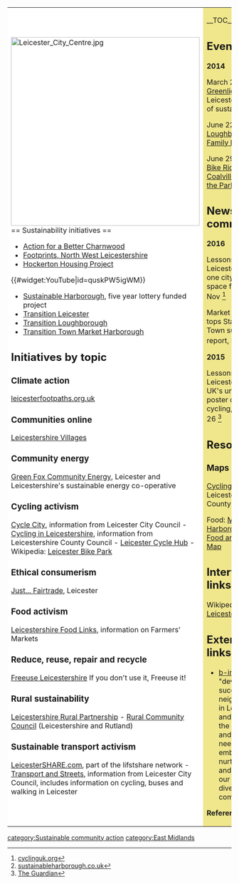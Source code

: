 {| cellpadding="8" cellspacing="0"
|- valign="top" 
| style="background:white" width="52%"|
[[File:Leicester City Centre.jpg|424px]]<br clear=left>
== Sustainability initiatives ==
*[https://sites.google.com/site/bettercharnwood/home Action for a Better Charnwood]
*[http://footprints.nwleics.gov.uk/ Footprints, North West Leicestershire]
*[http://www.hockertonhousingproject.org.uk/ Hockerton Housing Project]

{{#widget:YouTube|id=quskPW5igWM}}

*[http://www.sustainableharborough.co.uk/ Sustainable Harborough], five year lottery funded project
*[http://transitionleicester.org.uk/ Transition Leicester]
*[http://transitionloughborough.wordpress.com/ Transition Loughborough]
*[http://www.transitionharborough.org.uk/ Transition Town Market Harborough]

== Initiatives by topic ==

=== Climate action ===

[http://www.leicesterfootpaths.org.uk/ leicesterfootpaths.org.uk]

=== Communities online ===

[http://www.leicestershirevillages.com/ Leicestershire Villages]

=== Community energy ===

[http://greenfoxcommunityenergy.coop/ Green Fox Community Energy], Leicester and Leicestershire's sustainable energy co-operative 

=== Cycling activism ===

[http://www.leicester.gov.uk/your-council-services/transport-traffic/transportpolicy/sustainable-team-homepage/cycle-city/ Cycle City], information from Leicester City Council - [http://www.leics.gov.uk/index/highways/passenger_transport/choosehowyoumove/cycling.htm Cycling in Leicestershire], information from Leicestershire County Council - [http://www.eastmidlandstrains.co.uk/travelling-with-us/Cycles/Cycle-Hubs2/Leicester/ Leicester Cycle Hub] - Wikipedia: [[wikipedia:Leicester Bike Park|Leicester Bike Park]]

=== Ethical consumerism ===

[http://www.justfairtrade.com Just... Fairtrade], Leicester

=== Food activism ===

[http://leicestershirefoodlinks.org.uk/ Leicestershire Food Links], information on Farmers’ Markets

=== Reduce, reuse, repair and recycle ===

[http://www.freeuseit.org/ Freeuse Leicestershire] If you don't use it, Freeuse it!

=== Rural sustainability ===

[http://www.oakleaves.org.uk/ Leicestershire Rural Partnership] - [http://www.ruralcc.org.uk/ Rural Community Council] (Leicestershire and Rutland)

=== Sustainable transport activism ===

[https://leicestershare.liftshare.com/ LeicesterSHARE.com], part of the lifstshare network - [http://www.leicester.gov.uk/transport-and-streets/ Transport and Streets], information from Leicester City Council, includes information on cycling, buses and walking in Leicester

| style="background:khaki" |

__TOC__

== Events ==

'''2014'''

March 22 [http://greenlightfestival.org/ Greenlight Festival], Leicester’s festival of sustainable living

June 22 [http://www.leics.gov.uk/index/highways/passenger_transport/choosehowyoumove/cycling/cyclingevents.htm#loughborough Loughborough BIG Family Bike Ride]

June 29 [http://www.leics.gov.uk/index/highways/passenger_transport/choosehowyoumove/cycling/cyclingevents.htm#coalville BIG Family Bike Ride @ Coalville Picnic in the Park]

== News and comment ==

'''2016'''

Lessons from Leicester - how one city is making space for cycling, Nov <ref>[http://www.cyclinguk.org/cycle/lessons-leicester cyclinguk.org]</ref>

Market Harborough tops State of the Town sustainability report, Mar 1 <ref>[http://www.sustainableharborough.co.uk/state-of-the-town-report sustainableharborough.co.uk]</ref>

'''2015''' 

Lessons from Leicester … the UK's unlikely new poster city for cycling, November 26 <ref>[http://www.theguardian.com/cities/2015/nov/26/lessons-from-leicester-the-uks-unlikely-new-poster-city-for-cycling The Guardian]</ref>

== Resources ==

=== Maps ===

[http://www.leics.gov.uk/index/highways/passenger_transport/choosehowyoumove/cycling.htm#maps Cycling Maps], from Leicestershire County Council

Food: [http://www.sustainableharborough.co.uk/projects/market-harborough-local-food-drink-map Market Harborough Local Food and Drink Map]

== Interwiki links ==
Wikipedia: [[wikipedia:Leicestershire|Leicestershire]]

== External links ==
*[http://www.b-inspired.org.uk/ b-inspired], "developing successful neighbourhoods in Leicester, and providing the services and support needed to embrace and nurture talent and potential in our exciting and diverse communities."


'''References'''
{{Attrib sca ref|Leicestershire}}
<references/>
|}


{{scaendmenu}}
[[category:Sustainable community action]]
[[category:East Midlands]]